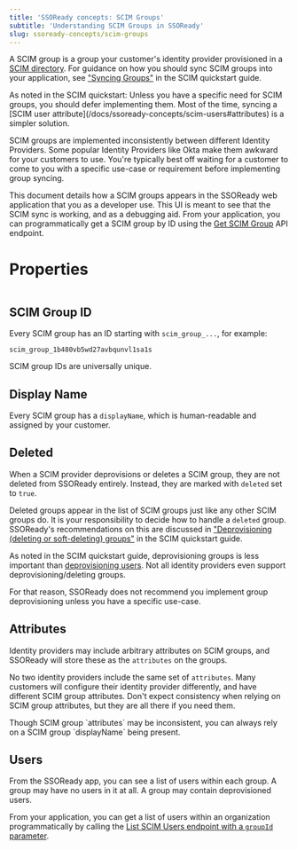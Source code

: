 ```yaml
---
title: 'SSOReady concepts: SCIM Groups'
subtitle: 'Understanding SCIM Groups in SSOReady'
slug: ssoready-concepts/scim-groups
---
```


A SCIM group is a group your customer's identity provider provisioned in a [SCIM
directory](/docs/ssoready-concepts/scim-directories). For guidance on how you
should sync SCIM groups into your application, see ["Syncing
Groups"](/docs/scim/scim-quickstart#syncing-groups) in the SCIM
quickstart guide.

<Note>
As noted in the SCIM quickstart: Unless you have a specific need for
SCIM groups, you should defer implementing them. Most of the time, syncing a
[SCIM user attribute](/docs/ssoready-concepts/scim-users#attributes) is a
simpler solution.

SCIM groups are implemented inconsistently between different Identity Providers.
Some popular Identity Providers like Okta make them awkward for your customers
to use. You're typically best off waiting for a customer to come to you with a
specific use-case or requirement before implementing group syncing.

</Note>

This document details how a SCIM groups appears in the SSOReady web application
that you as a developer use. This UI is meant to see that the SCIM sync is
working, and as a debugging aid. From your application, you can programmatically
get a SCIM group by ID using the [Get SCIM
Group](/docs/api-reference/scim/get-scim-group) API endpoint.

# Properties

<Frame caption="A SCIM group, as displayed in the SSOReady web app.">
    <img src="scim-group.png" alt="" />
</Frame>

## SCIM Group ID

Every SCIM group has an ID starting with `scim_group_...`, for example:

```
scim_group_1b480vb5wd27avbqunvl1sa1s
```

SCIM group IDs are universally unique.

## Display Name

Every SCIM group has a `displayName`, which is human-readable and assigned by
your customer.

## Deleted

When a SCIM provider deprovisions or deletes a SCIM group, they are not deleted
from SSOReady entirely. Instead, they are marked with `deleted` set to `true`.

Deleted groups appear in the list of SCIM groups just like any other SCIM groups
do. It is your responsibility to decide how to handle a `deleted` group.
SSOReady's recommendations on this are discussed in ["Deprovisioning (deleting
or soft-deleting)
groups"](/docs/scim/scim-quickstart#deprovisioning-deleting-or-soft-deleting-groups)
in the SCIM quickstart guide.

As noted in the SCIM quickstart guide, deprovisioning groups is less important
than [deprovisioning
users](/docs/scim/scim-quickstart#deprovisioning-deleting-or-soft-deleting-users).
Not all identity providers even support deprovisioning/deleting groups.

For that reason, SSOReady does not recommend you implement group deprovisioning
unless you have a specific use-case.

## Attributes

Identity providers may include arbitrary attributes on SCIM groups, and SSOReady
will store these as the `attributes` on the groups.

No two identity providers include the same set of `attributes`. Many customers
will configure their identity provider differently, and have different SCIM
group attributes. Don't expect consistency when relying on SCIM group
attributes, but they are all there if you need them.

<Note>
    Though SCIM group `attributes` may be inconsistent, you can always rely on a
    SCIM group `displayName` being present.
</Note>

## Users

From the SSOReady app, you can see a list of users within each group. A group
may have no users in it at all. A group may contain deprovisioned users.

From your application, you can get a list of users within an organization
programmatically by calling the [List SCIM Users endpoint with a `groupId`
parameter](/docs/api-reference/scim/list-scim-users#request.query.scimGroupId).
